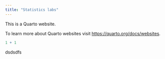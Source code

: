 ```yaml
---
title: "Statistics labs"
---
```


This is a Quarto website.

To learn more about Quarto websites visit <https://quarto.org/docs/websites>.

```r
1 + 1
```

dsdsdfs